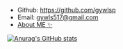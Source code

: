 - Github: https://github.com/gywlsp
- Email: gywls517@gmail.com
- [About ME ✨](https://gywlsp.notion.site/gywlsp/gywlsp-8073dc1ab1d346dfa75bdef108e88783)

[![Anurag's GitHub stats](https://github-readme-stats.vercel.app/api?username=gywlsp&count_private=true)](https://github.com/anuraghazra/github-readme-stats)
